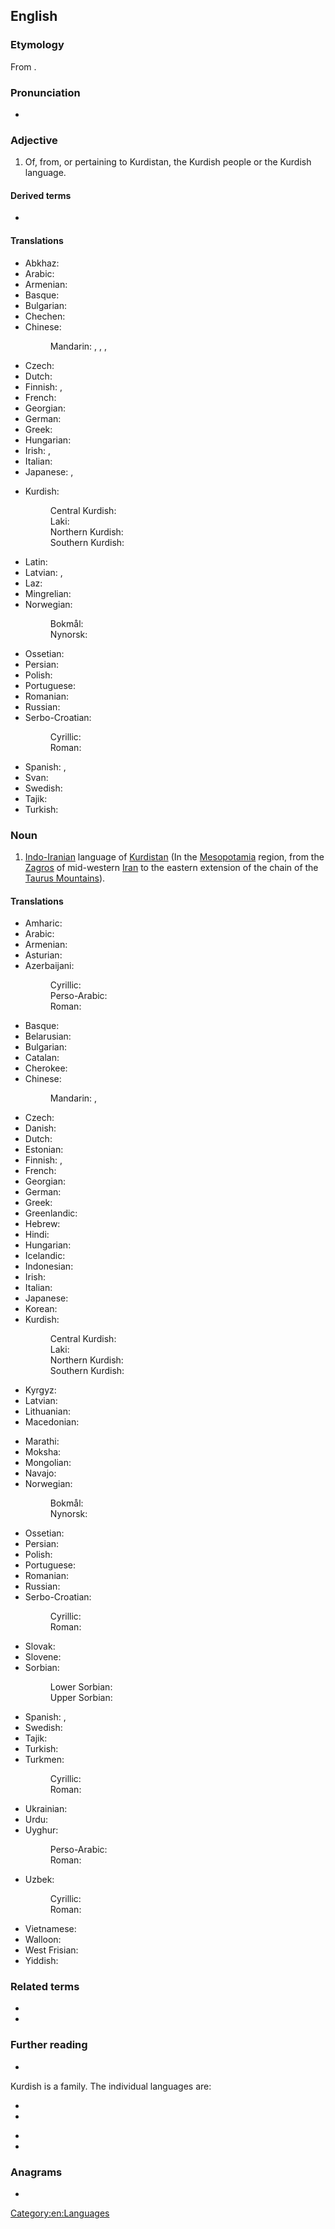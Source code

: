 ==English==
{{interwiktionary|code=ku}}
{{wikipedia}}

===Etymology===
From {{af|en|Kurd|-ish}}.

===Pronunciation===
* {{audio|en|en-us-Kurdish.ogg|Audio (US)}}

===Adjective===
{{en-adj|-}}

# Of, from, or pertaining to Kurdistan, the Kurdish people or the Kurdish language.

====Derived terms====
* {{l|en|Kurdishness}}

====Translations====
{{trans-top|of, from, or pertaining to Kurdistan, the Kurdish people or the Kurdish language}}
* Abkhaz: {{t-needed|ab}}
* Arabic: {{t|ar|كُرْدِيّ}}
* Armenian: {{t+|hy|քրդական}}
* Basque: {{t|eu|kurdu}}
* Bulgarian: {{t|bg|кюрдски}}
* Chechen: {{t-needed|ce}}
* Chinese:
*: Mandarin: {{t|cmn|[[庫爾德]][[的]]}}, {{t|cmn|[[库尔德]][[的]]|tr=Kù'ěrdé de}} {{q|of Kurdistan or the Kurdish people}}, {{t|cmn|[[庫爾德語]][[的]]}}, {{t|cmn|[[库尔德语]][[的]]|tr=Kù'ěrdéyǔ de}} {{q|of the Kurdish language}}
* Czech: {{t+|cs|kurdský}}
* Dutch: {{t+|nl|Koerdisch}}
* Finnish: {{t|fi|kurdilainen}}, {{qualifier|in compounds}} {{t+|fi|kurdi|alt=kurdi-}}
* French: {{t+|fr|kurde}}
* Georgian: {{t-needed|ka}}
* German: {{t+|de|kurdisch}}
* Greek: {{t+|el|κουρδικός}}
* Hungarian: {{t+|hu|kurd}}
* Irish: {{t|ga|Coirdíneach}}, {{t|ga|Coirdise}} {{qualifier|language}}
* Italian: {{t+|it|curdo}}
* Japanese: {{t|ja|クルド|tr=Kurudo no|alt=クルドの}}, {{t|ja|[[クルド]][[風]]の|tr=Kurudo-fū no}}
{{trans-mid}}
* Kurdish:
*: Central Kurdish: {{t|ckb|کوردی}}
*: Laki: {{t|lki|کوردی}}
*: Northern Kurdish: {{t+|kmr|Kurdî}}
*: Southern Kurdish: {{t|sdh|کوردی}}
* Latin: {{t|la|curdicus}}
* Latvian: {{t|lv|kurdu}}, {{t|lv|kurdisks}}
* Laz: {{t-needed|lzz}}
* Mingrelian: {{t-needed|xmf}}
* Norwegian:
*: Bokmål: {{t+|nb|kurdisk}}
*: Nynorsk: {{t|nn|kurdisk}}
* Ossetian: {{t-needed|os}}
* Persian: {{t+|fa|کردی|tr=kordi}}
* Polish: {{t+|pl|kurdyjski|m}}
* Portuguese: {{t+|pt|curdo}}
* Romanian: {{t+|ro|kurd}}
* Russian: {{t+|ru|ку́рдский}}
* Serbo-Croatian:
*: Cyrillic: {{t|sh|ку̏рдскӣ}}
*: Roman: {{t+|sh|kȕrdskī}}
* Spanish: {{t+|es|curdo}}, {{t+|es|kurdo}}
* Svan: {{t-needed|sva}}
* Swedish: {{t+|sv|kurdisk}}
* Tajik: {{t-needed|tg}}
* Turkish: {{t+|tr|Kürtçe}}
{{trans-bottom}}

===Noun===
{{en-noun|-}}

# [[Indo-Iranian]] language of [[Kurdistan]] (In the [[Mesopotamia]] region, from the [[Zagros]] of mid-western [[Iran]] to the eastern extension of the chain of the [[Taurus Mountains]]).

====Translations====
{{trans-top|language of Kurdistan}}
* Amharic: {{t|am|ኩርድኛ}}
* Arabic: {{t+|ar|كُرْدِيَّة|f}}
* Armenian: {{t+|hy|քրդերեն}}
* Asturian: {{t|ast|curdu|m}}
* Azerbaijani:
*: Cyrillic: {{t|az|күрдҹә}}
*: Perso-Arabic: {{t|az|کوردجه}}
*: Roman: {{t+|az|kürdcə}}
* Basque: {{t+|eu|kurduera}}
* Belarusian: {{t|be|ку́рдская|f}}
* Bulgarian: {{t|bg|кю́рдски}}
* Catalan: {{t+|ca|kurd|m}}
* Cherokee: {{t|chr|ᎫᎸᏗ}}
* Chinese:
*: Mandarin: {{t|cmn|庫爾德語}}, {{t|cmn|库尔德语|tr=Kù'ěrdé yǔ}}
* Czech: {{t|cs|kurdština|f}}
* Danish: {{t|da|kurdisk|c}}
* Dutch: {{t+|nl|Koerdisch|n}}
* Estonian: {{t|et|Kurdi}}
* Finnish: {{t+|fi|kurdi}}, {{t|fi|[[kurdin]] [[kieli]]}}
* French: {{t+|fr|kurde|m}}
* Georgian: {{t|ka|ქურთული}}
* German: {{t+|de|Kurdisch|n}}
* Greek: {{t+|el|κουρδικά}}
* Greenlandic: {{t|kl|kurdiskisut}}
* Hebrew: {{t|he|כורדית|f|tr=kurdít}}
* Hindi: {{t|hi|कुर्दी|f}}
* Hungarian: {{t+|hu|kurd}}
* Icelandic: {{t|is|Kúrdíska}}
* Indonesian: {{t|id|Kurdi}}
* Irish: {{t|ga|Coirdis|f}}
* Italian: {{t+|it|curdo|m}}
* Japanese: {{t+|ja|クルド語|tr=Kurudo-go}}
* Korean: {{t|ko|쿠르드어|tr=Kureudeu-eo}}
* Kurdish:
*: Central Kurdish: {{t|ckb|کوردی}}
*: Laki: {{t|lki|کوردی}}
*: Northern Kurdish: {{t+|kmr|Kurdî}}
*: Southern Kurdish: {{t|sdh|کوردی}}
* Kyrgyz: {{t|ky|курд}}
* Latvian: {{t|lv|kurdu valoda}}
* Lithuanian: {{t|lt|Kurdiškai}}
* Macedonian: {{t|mk|курдски|m}}
{{trans-mid}}
* Marathi: {{t|mr|कुर्दी|f}}
* Moksha: {{t|mdf|курдонь}}
* Mongolian: {{t|mn|курд}}
* Navajo: {{t|nv|Kʼóódii bizaad|sc=Latn}}
* Norwegian:
*: Bokmål: {{t+|nb|kurdisk|m}}
*: Nynorsk: {{t|nn|kurdisk|m}}
* Ossetian: {{t|os|курдаг}}
* Persian: {{t+|fa|کردی|tr=kordi}}
* Polish: {{t+|pl|kurdyjski}}
* Portuguese: {{t+|pt|curdo|m}}
* Romanian: {{t+|ro|kurdă|f}}
* Russian: {{t+|ru|ку́рдский|m}}
* Serbo-Croatian:
*: Cyrillic: {{t|sh|ку̏рдскӣ|m}}
*: Roman: {{t+|sh|kȕrdskī|m}}
* Slovak: {{t+|sk|kurdčina}}
* Slovene: {{t+|sl|kurdščina}}
* Sorbian:
*: Lower Sorbian: {{t|dsb|kurdšćina|f}}
*: Upper Sorbian: {{t|hsb|kurdšćina|f}}
* Spanish: {{t+|es|kurdo|m}}, {{t+|es|curdo|m}}
* Swedish: {{t+|sv|kurdiska}}
* Tajik: {{t+|tg|курдӣ}}
* Turkish: {{t+|tr|Kürtçe}}
* Turkmen:
*: Cyrillic: {{t|tk|күртче}}
*: Roman: {{t|tk|kürtçe}}
* Ukrainian: {{t+|uk|ку́рдська|f}}
* Urdu: {{t|ur|کردی|f|tr=kurdī}}
* Uyghur:
*: Perso-Arabic: {{t|ug|كۇردچە}}
*: Roman: {{t|ug|kurdche}}
* Uzbek:
*: Cyrillic: {{t|uz|курдча}}
*: Roman: {{t|uz|kurdcha}}
* Vietnamese: {{t|vi|tiếng Kurd}}
* Walloon: {{t|wa|Kurdi}}
* West Frisian: {{t|fy|Koerdysk}}
* Yiddish: {{t|yi|קורדיש|n}}
{{trans-bottom}}

===Related terms===
* {{l|en|Kurd}}
* {{l|en|Kurdistan}}

===Further reading===
* {{ISO 639|3code=kur|1code=ku}}
Kurdish is a family. The individual languages are:
{{top2}}
* {{ethnologue|lang=Central Kurdish|code=ckb}}
* {{ethnologue|lang=Northern Kurdish|code=kmr}}
{{mid2}}
* {{ethnologue|lang=Southern Kurdish|code=sdh}}
* {{ethnologue|lang=Laki|code=lki}}
{{bottom}}

===Anagrams===
* {{anagrams|en|a=dhikrsu|dhurkis}}

[[Category:en:Languages]]